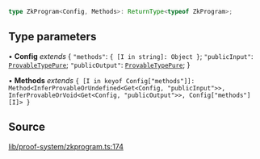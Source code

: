 ```ts
type ZkProgram<Config, Methods>: ReturnType<typeof ZkProgram>;
```

## Type parameters

• **Config** *extends* \{
  `"methods"`: `{ [I in string]: Object }`;
  `"publicInput"`: [`ProvableTypePure`](ProvableTypePure.mdx);
  `"publicOutput"`: [`ProvableTypePure`](ProvableTypePure.mdx);
 \}

• **Methods** *extends* `{ [I in keyof Config["methods"]]: Method<InferProvableOrUndefined<Get<Config, "publicInput">>, InferProvableOrVoid<Get<Config, "publicOutput">>, Config["methods"][I]> }`

## Source

[lib/proof-system/zkprogram.ts:174](https://github.com/o1-labs/o1js/blob/6ebbc23710f6de023fea6d83dc93c5a914c571f2/src/lib/proof-system/zkprogram.ts#L174)
